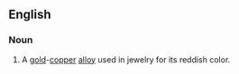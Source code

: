 ==English==

===Noun===
{{en-noun}}
{{wikipedia}}

# A [[gold]]-[[copper]] [[alloy]] used in jewelry for its reddish color.